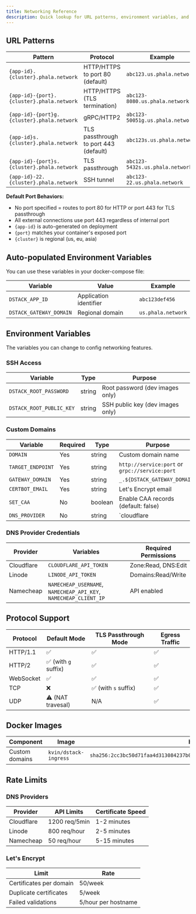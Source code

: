```yaml
---
title: Networking Reference
description: Quick lookup for URL patterns, environment variables, and configuration parameters
---
```


## URL Patterns

| Pattern | Protocol | Example |
|---------|----------|---------|
| `{app-id}.{cluster}.phala.network` | HTTP/HTTPS to port 80 (default) | `abc123.us.phala.network` |
| `{app-id}-{port}.{cluster}.phala.network` | HTTP/HTTPS (TLS termination) | `abc123-8080.us.phala.network` |
| `{app-id}-{port}g.{cluster}.phala.network` | gRPC/HTTP2 | `abc123-50051g.us.phala.network` |
| `{app-id}s.{cluster}.phala.network` | TLS passthrough to port 443 (default) | `abc123s.us.phala.network` |
| `{app-id}-{port}s.{cluster}.phala.network` | TLS passthrough | `abc123-5432s.us.phala.network` |
| `{app-id}-22.{cluster}.phala.network` | SSH tunnel | `abc123-22.us.phala.network` |

**Default Port Behaviors:**
- No port specified = routes to port 80 for HTTP or port 443 for TLS passthrough
- All external connections use port 443 regardless of internal port
- `{app-id}` is auto-generated on deployment
- `{port}` matches your container's exposed port
- `{cluster}` is regional (us, eu, asia)

## Auto-populated Environment Variables

You can use these variables in your docker-compose file:

| Variable | Value | Example |
|----------|-------|---------|
| `DSTACK_APP_ID` | Application identifier | `abc123def456` |
| `DSTACK_GATEWAY_DOMAIN` | Regional domain | `us.phala.network` |

## Environment Variables

The variables you can change to config networking features.

### SSH Access
| Variable | Type | Purpose |
|----------|------|---------|
| `DSTACK_ROOT_PASSWORD` | string | Root password (dev images only) |
| `DSTACK_ROOT_PUBLIC_KEY` | string | SSH public key (dev images only) |

### Custom Domains
| Variable | Required | Type | Purpose |
|----------|----------|------|---------|
| `DOMAIN` | Yes | string | Custom domain name |
| `TARGET_ENDPOINT` | Yes | string | `http://service:port` or `grpc://service:port` |
| `GATEWAY_DOMAIN` | Yes | string | `_.${DSTACK_GATEWAY_DOMAIN}` |
| `CERTBOT_EMAIL` | Yes | string | Let's Encrypt email |
| `SET_CAA` | No | boolean | Enable CAA records (default: false) |
| `DNS_PROVIDER` | No | string | `cloudflare|linode|namecheap` (auto-detected) |

### DNS Provider Credentials
| Provider | Variables | Required Permissions |
|----------|-----------|---------------------|
| Cloudflare | `CLOUDFLARE_API_TOKEN` | Zone:Read, DNS:Edit |
| Linode | `LINODE_API_TOKEN` | Domains:Read/Write |
| Namecheap | `NAMECHEAP_USERNAME`, `NAMECHEAP_API_KEY`, `NAMECHEAP_CLIENT_IP` | API enabled |

## Protocol Support

| Protocol | Default Mode | TLS Passthrough Mode | Egress Traffic |
|----------|--------------|----------------------|----------------|
| HTTP/1.1 | ✅ | ✅ | ✅ |
| HTTP/2 | ✅ (with `g` suffix) | ✅ | ✅ |
| WebSocket | ✅ | ✅ | ✅ |
| TCP | ❌ | ✅ (with `s` suffix) | ✅ |
| UDP | ⚠️  (NAT travesal) | N/A | ✅ |

## Docker Images

| Component | Image | Hash |
|-----------|-------|------|
| Custom domains | `kvin/dstack-ingress` | `sha256:2cc3bc50d71faa4d313084237b0f5d1d25963024f2484c7a6414aed075883cdd` |

## Rate Limits

### DNS Providers
| Provider | API Limits | Certificate Speed |
|----------|------------|-------------------|
| Cloudflare | 1200 req/5min | 1-2 minutes |
| Linode | 800 req/hour | 2-5 minutes |
| Namecheap | 50 req/hour | 5-15 minutes |

### Let's Encrypt
| Limit | Rate |
|-------|------|
| Certificates per domain | 50/week |
| Duplicate certificates | 5/week |
| Failed validations | 5/hour per hostname |

